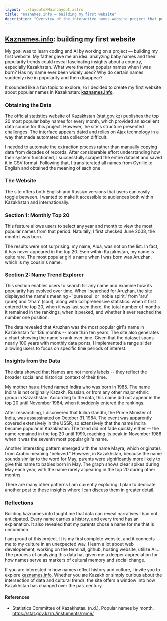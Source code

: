 ```yaml
---
layout: ../layouts/MainLayout.astro
title: "Kaznames.info — building my first website"
description: "Overview of the interactive names-website project that powers Kazakh name insights."
---
```


<section class="section blog-post">
  <div class="post-header">
    <h1><a href="https://kaznames.info" target="_blank" rel="noopener">Kaznames.info</a>: building my first website</h1>
    <div class="post-meta">
      <span class="author"></span>
      <span class="date"></span>
      <span class="read-time"></span>
    </div>
  </div>
  <p>
    My goal was to learn coding and AI by working on a project — building my first website. My father gave me an   idea: analyzing baby names and their popularity trends could reveal fascinating insights about a country, especially Kazakhstan. What were the most popular names when I was born? Has my name ever been widely used? Why do certain names suddenly rise in popularity and then disappear?
  </p>
  <p>
    It sounded like a fun topic to explore, so I decided to create my first website about popular names in Kazakhstan: <b><a href="https://kaznames.info" target="_blank" rel="noopener">kaznames.info</a></b>.
  </p>
  <h3>Obtaining the Data</h3>
  <p>
    The official statistics website of Kazakhstan (<a href="https://stat.gov.kz/ru/instuments/name/" target="_blank" rel="noopener">stat.gov.kz</a>) 
    publishes the top 20 most popular baby names for every month, which provided an excellent data source for 
    this project. However, the site's structure presented challenges. The interface appears dated and relies 
    on Ajax technology in a way that made automated data collection difficult.
  </p>
  <p>
    I needed to automate the extraction process rather than manually copying data from decades of records. 
    After considerable effort understanding how their system functioned, I successfully scraped the entire 
    dataset and saved it in CSV format. Following that, I transliterated all names from Cyrillic to English 
    and obtained the meaning of each one. 
  </p>
  <h3>The Website</h3>
  <p>
    The site offers both English and Russian versions that users can easily toggle between. I wanted to make 
    it accessible to audiences both within Kazakhstan and internationally.
  </p>
  <h3>Section 1: Monthly Top 20</h3>
  <p>
    This feature allows users to select any year and month to view the most popular names from that period. 
    Naturally, I first checked June 2008, the month I was born.
  </p>
  <p>
    The results were not surprising: my name, Alua, was not on the list. In fact, it has never appeared in the 
    top 20. Even within Kazakhstan, my name is quite rare. The most popular girl's name when I was born was 
    Aruzhan, which is my cousin's name.
  </p>
  <h3>Section 2: Name Trend Explorer</h3>
  <p>
    This section enables users to search for any name and examine how its popularity has evolved over time. 
    When I searched for Aruzhan, the site displayed the name's meaning - 'pure soul' or 'noble spirit,' from 'aru' (pure) and 'zhan' (soul), along with comprehensive statistics: 
    when it first entered the top 20, when it was last seen there, the total number of months it remained in 
    the rankings, when it peaked, and whether it ever reached the number one position.
  </p>
  <p>
    The data revealed that Aruzhan was the most popular girl's name in Kazakhstan for 136 months -- more than 
    ten years. The site also generates a chart showing the name's rank over time. Given that the dataset spans 
    nearly 100 years with monthly data points, I implemented a range slider allowing users to focus on specific 
    time periods of interest.
  </p>
  <h3>Insights from the Data</h3>
  <p>
    The data showed that Names are not merely labels 
    -- they reflect the broader social and historical context of their time.
  </p>
  <p>
    My mother has a friend named Indira who was born in 1985. The name Indira is not originally Kazakh, Russian, 
    or from any other major ethnic group in Kazakhstan. According to the data, this name did not appear in the 
    top 20 until November 1984, when it suddenly entered the rankings.
  </p>
  <p>
    After researching, I discovered that Indira Gandhi, the Prime Minister of India, was assassinated on 
    October 31, 1984. The event was apparently covered extensively in the USSR, so extensively that the name 
    Indira became popular in Kazakhstan. The trend did not fade quickly either -- the name remained in the 
    top 20 until 1990, reaching its peak in November 1988 when it was the seventh most popular girl's name.
  </p>
  <p>
    Another interesting pattern emerged with the name Mayra, which originates from Arabic meaning "beloved." 
    However, in Kazakhstan, because the name sounds similar to the word for May, parents were significantly 
    more likely to give this name to babies born in May. The graph shows clear spikes during May each year, 
    with the name rarely appearing in the top 20 during other months.
  </p>
  <p>
    There are many other patterns I am currently exploring. I plan to dedicate another post to these insights 
    where I can discuss them in greater detail.
  </p>
  <h3>Reflections</h3>
  <p>
    Building kaznames.info taught me that data can reveal narratives I had not anticipated. Every name carries 
    a history, and every trend has an explanation. It also revealed that my parents chose a name for me that 
    is uncommon.
  </p>
  <p>
    I am proud of this project. It is my first complete website, and it connects me to my culture in an 
    unexpected way. I learn a lot about web developement, working on the terminal, github, hosting website, utilize AI... The process of analyzing this data has given me a deeper appreciation for how names serve 
    as markers of cultural memory and social change.
  </p>
  <p>
    If you are interested in how names reflect history and culture, I invite you to explore 
    <a href="https://kaznames.info" target="_blank" rel="noopener">kaznames.info</a>. Whether you are Kazakh 
    or simply curious about the intersection of data and cultural trends, the site offers a window into how 
    Kazakhstan has changed over the past century.
  </p>
    <h4>References</h4>
  <ul>
    <li>Statistics Committee of Kazakhstan. (n.d.). Popular names by month. <a href="https://stat.gov.kz/ru/instuments/name/" target="_blank" rel="noopener">https://stat.gov.kz/ru/instuments/name/</a></li>
  </ul>
</section>
